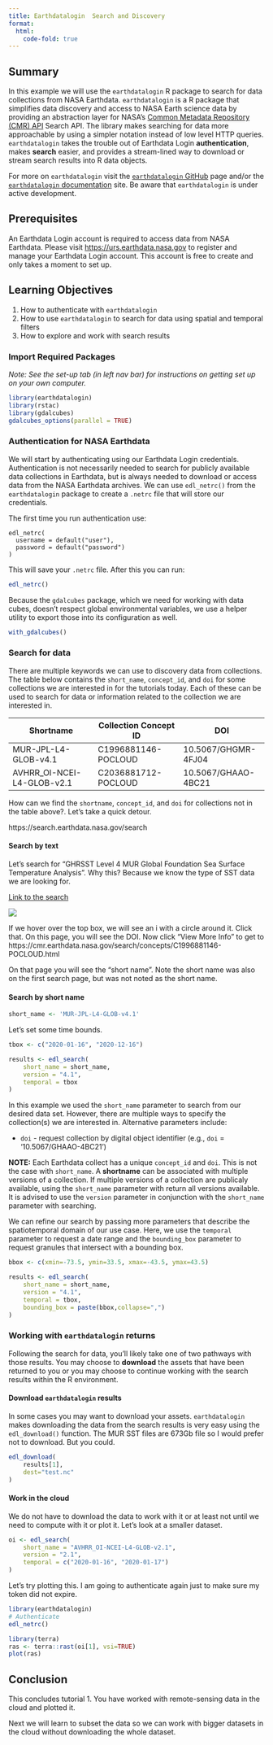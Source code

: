 ```yaml
---
title: Earthdatalogin  Search and Discovery
format:
  html:
    code-fold: true
---
```


## Summary

In this example we will use the `earthdatalogin` R package to search for data collections from NASA Earthdata. `earthdatalogin` is a R package that simplifies data discovery and access to NASA Earth science data by providing an abstraction layer for NASA’s [Common Metadata Repository (CMR) API](https://cmr.earthdata.nasa.gov/search/site/docs/search/api.html) Search API. The library makes searching for data more approachable by using a simpler notation instead of low level HTTP queries. `earthdatalogin` takes the trouble out of Earthdata Login **authentication**, makes **search** easier, and provides a stream-lined way to download or stream search results into R data objects.

For more on `earthdatalogin` visit the [`earthdatalogin` GitHub](https://github.com/boettiger-lab/earthdatalogin/) page and/or the [`earthdatalogin` documentation](https://boettiger-lab.github.io/earthdatalogin/) site. Be aware that `earthdatalogin` is under active development. 

## Prerequisites

An Earthdata Login account is required to access data from NASA Earthdata. Please visit <https://urs.earthdata.nasa.gov> to register and manage your Earthdata Login account. This account is free to create and only takes a moment to set up.  


## Learning Objectives

1. How to authenticate with `earthdatalogin`
2. How to use `earthdatalogin` to search for data using spatial and temporal filters
3. How to explore and work with search results


### Import Required Packages  

*Note: See the set-up tab (in left nav bar) for instructions on getting set up on your own computer.*

```r
library(earthdatalogin)
library(rstac)
library(gdalcubes)
gdalcubes_options(parallel = TRUE) 
```

### Authentication for NASA Earthdata  

We will start by authenticating using our Earthdata Login credentials. Authentication is not necessarily needed to search for publicly available data collections in Earthdata, but is always needed to download or access data from the NASA Earthdata archives. We can use `edl_netrc()` from the `earthdatalogin` package to create a `.netrc` file that will store our credentials. 

The first time you run authentication use:
```
edl_netrc(
  username = default("user"),
  password = default("password")
)
```
This will save your `.netrc` file. After this you can run:
```r
edl_netrc()
```

Because the `gdalcubes` package, which we need for working with data cubes, doesn't respect global environmental variables, we use a helper utility to export those into its configuration as well.

```r
with_gdalcubes()
```

### Search for data  

There are multiple keywords we can use to discovery data from collections. The table below contains the `short_name`, `concept_id`, and `doi` for some collections we are interested in for the tutorials today. Each of these can be 
used to search for data or information related to the collection we are interested in.  

| Shortname | Collection Concept ID | DOI |
| --- | --- | --- |
| MUR-JPL-L4-GLOB-v4.1 | C1996881146-POCLOUD | 10.5067/GHGMR-4FJ04 |
| AVHRR_OI-NCEI-L4-GLOB-v2.1 | C2036881712-POCLOUD | 10.5067/GHAAO-4BC21 |

How can we find the `shortname`, `concept_id`, and `doi` for collections not in the table above?. Let's take a quick detour.

https://search.earthdata.nasa.gov/search

#### Search by text

Let's search for "GHRSST Level 4 MUR Global Foundation Sea Surface Temperature Analysis". Why this? Because we know the type of SST data we are looking for.

[Link to the search](https://search.earthdata.nasa.gov/search?q=GHRSST%20Level%204%20MUR%20Global%20Foundation%20Sea%20Surface%20Temperature%20Analysis)

![](images/SST_Blended_Earthdata_Search.png)

If we hover over the top box, we will see an i with a circle around it. Click that. On this page, you will see the DOI. Now click "View More Info" to get to https://cmr.earthdata.nasa.gov/search/concepts/C1996881146-POCLOUD.html

On that page you will see the "short name". Note the short name was also on the first search page, but was not noted as the short name.

#### Search by short name

```r
short_name <- 'MUR-JPL-L4-GLOB-v4.1'
```

Let's set some time bounds.
```r
tbox <- c("2020-01-16", "2020-12-16")
```

```r
results <- edl_search(
    short_name = short_name,
    version = "4.1",
    temporal = tbox
)
```

In this example we used the `short_name` parameter to search from our desired data set. However, there are multiple ways to specify the collection(s) we are interested in. Alternative parameters include:  

- `doi` - request collection by digital object identifier (e.g., `doi` = '10.5067/GHAAO-4BC21')  

**NOTE:** Each Earthdata collect has a unique `concept_id` and `doi`. This is not the case with `short_name`. A **shortname** can be associated with multiple versions of a collection. If multiple versions of a collection are publicaly available, using the `short_name` parameter with return all versions available. It is advised to use the `version` parameter in conjunction with the `short_name` parameter with searching.

We can refine our search by passing more parameters that describe the spatiotemporal domain of our use case. Here, we use the `temporal` parameter to request a date range and the `bounding_box` parameter to request granules that intersect with a bounding box.  



```r
bbox <- c(xmin=-73.5, ymin=33.5, xmax=-43.5, ymax=43.5) 
```


```r
results <- edl_search(
    short_name = short_name,
    version = "4.1",
    temporal = tbox,
    bounding_box = paste(bbox,collapse=",")
)
```


### Working with `earthdatalogin` returns  

Following the search for data, you'll likely take one of two pathways with those results. You may choose to **download** the assets that have been returned to you or you may choose to continue working with the search results within the R environment.  

#### Download `earthdatalogin` results

In some cases you may want to download your assets. `earthdatalogin` makes downloading the data from the search results is very easy using the `edl_download()` function. The MUR SST files are 673Gb file so I would prefer not to download. But you could.

```r
edl_download(
    results[1],
    dest="test.nc"
)
```

#### Work in the cloud

We do not have to download the data to work with it or at least not until we need to compute with it or plot it.
Let's look at a smaller dataset.

```r
oi <- edl_search(
    short_name = "AVHRR_OI-NCEI-L4-GLOB-v2.1",
    version = "2.1",
    temporal = c("2020-01-16", "2020-01-17")
)
```

Let's try plotting this. I am going to authenticate again just to make sure my token did not expire.
```r
library(earthdatalogin)
# Authenticate
edl_netrc()
```

```r
library(terra)
ras <- terra::rast(oi[1], vsi=TRUE)
plot(ras)
```



## Conclusion

This concludes tutorial 1. You have worked with remote-sensing data in the cloud and plotted it. 

Next we will learn to subset the data so we can work with bigger datasets in the cloud without downloading the whole dataset.

